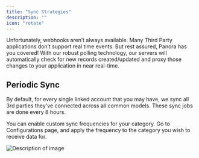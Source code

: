 ```yaml
---
title: "Sync Strategies"
description: ""
icon: "rotate"
---
```


Unfortunately, webhooks aren’t always available. Many Third Party applications don’t support real time events. But rest assured, Panora has you covered! With our robust polling technology, our servers will automatically check for new records created/updated and proxy those changes to your application in near real-time.

## Periodic Sync

By default, for every single linked account that you may have, we sync all 3rd parties they've connected across all common models.
These sync jobs are done every 8 hours.


You can enable custom sync frequencies for your category. 
Go to Configurations page, and apply the frequency to the category you wish to receive data for.

<Frame>
  <img src="/images/frequency.png" alt="Description of image" />
</Frame>